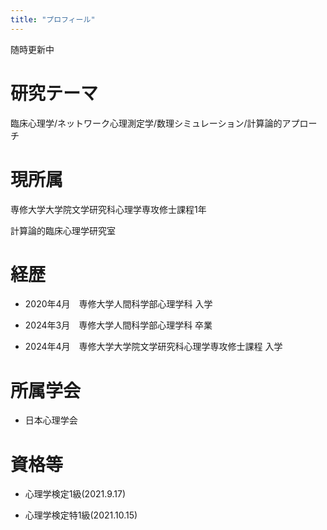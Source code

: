 ```yaml
---
title: "プロフィール"
---
```


随時更新中


# 研究テーマ


臨床心理学/ネットワーク心理測定学/数理シミュレーション/計算論的アプローチ


# 現所属


専修大学大学院文学研究科心理学専攻修士課程1年


計算論的臨床心理学研究室


# 経歴


- 2020年4月　専修大学人間科学部心理学科 入学


- 2024年3月　専修大学人間科学部心理学科 卒業


- 2024年4月　専修大学大学院文学研究科心理学専攻修士課程 入学




# 所属学会


- 日本心理学会


# 資格等



- 心理学検定1級(2021.9.17)


- 心理学検定特1級(2021.10.15)